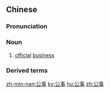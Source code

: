 ==Chinese==
{{zh-forms}}

===Pronunciation===
{{zh-pron
|m=gōngshì
|c=gung1 si6
|h=pfs=kûng-sṳ
|mn=xm,zz,tw:kong-sū/qz:kong-sīr
|cat=n
}}

===Noun===
{{zh-noun}}

# [[official]] [[business]]

===Derived terms===
{{zh-der|公事公辦}}

[[zh-min-nan:公事]]
[[ky:公事]]
[[hu:公事]]
[[zh:公事]]